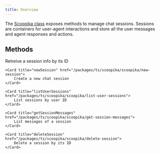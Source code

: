 ```yaml
---
title: Overview
---
```


The [Scoopika class](/packages/ts/scoopika/scoopika) exposes methods to manage chat sessions. 
Sessions are containers for user-agent interactions and store all the user messages and agent responses and actions.

## Methods

<CardGroup cols={2}>
	<Card title="getSession" href="/packages/ts/scoopika/scoopika/get-session">
		Retreive a session info by its ID
	</Card>

	<Card title="newSession" href="/packages/ts/scoopika/scoopika/new-session">
		Create a new chat session
	</Card>

	<Card title="listUserSessions" href="/packages/ts/scoopika/scoopika/list-user-sessions">
		List sessions by user ID
	</Card>

	<Card title="getSessionMessages" href="/packages/ts/scoopika/scoopika/get-session-messages">
		List messages of a session
	</Card>

	<Card title="deleteSession" href="/packages/ts/scoopika/scoopika/delete-session">
		Delete a session by its ID
	</Card>
</CardGroup>

